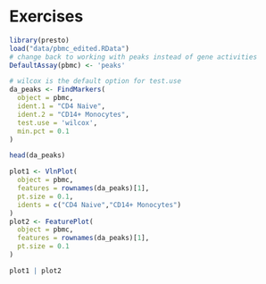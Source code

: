 # Exercises {#install .setup style="blue"}

```{r DA peaks, eval=FALSE, message=FALSE, warning=FALSE}
library(presto)
load("data/pbmc_edited.RData")
# change back to working with peaks instead of gene activities
DefaultAssay(pbmc) <- 'peaks'

# wilcox is the default option for test.use
da_peaks <- FindMarkers(
  object = pbmc,
  ident.1 = "CD4 Naive",
  ident.2 = "CD14+ Monocytes",
  test.use = 'wilcox',
  min.pct = 0.1
)

head(da_peaks)

plot1 <- VlnPlot(
  object = pbmc,
  features = rownames(da_peaks)[1],
  pt.size = 0.1,
  idents = c("CD4 Naive","CD14+ Monocytes")
)
plot2 <- FeaturePlot(
  object = pbmc,
  features = rownames(da_peaks)[1],
  pt.size = 0.1
)

plot1 | plot2
```
